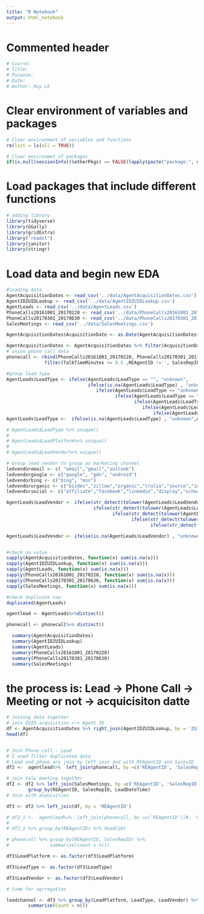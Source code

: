 ```yaml
---
title: "R Notebook"
output: html_notebook
---
```



Commented header  
=========================================

```r
# Course: 
# Title: 
# Purpose: 
# Date: 
# Author: Huy LE
```


Clear environment of variables and packages  
=========================================

```r

# Clear environment of variables and functions
rm(list = ls(all = TRUE)) 

# Clear environmet of packages
if(is.null(sessionInfo()$otherPkgs) == FALSE)lapply(paste("package:", names(sessionInfo()$otherPkgs), sep=""), detach, character.only = TRUE, unload = TRUE)
```

Load packages that include different functions  
=========================================

```r
# adding library
library(tidyverse)
library(GGally)
library(gridExtra)
library("readxl")
library(janitor)
library(stringr)
```

Load data and begin new EDA  
=========================================

```r
#loading data
AgentAcquisitionDates <- read_csv('../data/AgentAcquisitionDates.csv')
AgentIDZUIDLookup <- read_csv('../data/AgentIDZUIDLookup.csv')
AgentLeads <- read_csv('../data/AgentLeads.csv')
PhoneCalls20161001_20170228 <- read_csv('../data/PhoneCalls20161001_20170228.csv')
PhoneCalls20170301_20170630 <- read_csv('../data/PhoneCalls20170301_20170630.csv')
SalesMeetings <- read_csv('../data/SalesMeetings.csv')


```

```r
AgentAcquisitionDates$AcquisitionDate <- as.Date(AgentAcquisitionDates$AcquisitionDate,"%Y-%m-%d")

AgentAcquisitionDates <- AgentAcquisitionDates %>% filter(AcquisitionDate >= as.Date("2016-10-1"))
# union phone call data
phonecall <- rbind(PhoneCalls20161001_20170228, PhoneCalls20170301_20170630) %>%
              filter(TalkTimeMinutes >= 0.5 ,REAgentID !='', SalesRepID !=''  )

#group lead type
AgentLeads$LeadType <- ifelse(AgentLeads$LeadType == "", "unknown", 
                              ifelse(is.na(AgentLeads$LeadType) , "unknown",
                                 ifelse(AgentLeads$LeadType == "unknown", "unknown",
                                        ifelse(AgentLeads$LeadType == "Email", "Email",
                                               ifelse(AgentLeads$LeadType == "Paid", "Paid",
                                                  ifelse(AgentLeads$LeadType == "Organic", "Organic",
                                                      ifelse(AgentLeads$LeadType == "Social Organic", "Organic", "unknown")))))))
AgentLeads$LeadType <-  ifelse(is.na(AgentLeads$LeadType) , "unknown",AgentLeads$LeadType)

# AgentLeads$LeadType %>% unique()
#   
# AgentLeads$LeadPlatform%>% unique()
# 
# AgentLeads$LeadVendor%>% unique()

# Group lead vendor to group as marketing channel
ledvendoremail <- c( "email","gmail","outlook")
ledvendorgoogle <- c("google", "gdn", "android")
ledvendorbing <- c("bing", "msn")
ledvendororganic <- c("bizdev","zillow","organic","trulia","source","internal")
ledvendorsocial <- c("affiliate","facebook","linkedin","display","schools","yahoo","gemini","zrm","areavibes","tomferry","thalamus","irontraffic","twitter","banner","instagram","flagged","brandnetworks","inquiry","textlink","blog","postletsre","tor", "agent","marketing","trulia" ,"draft","listing")

AgentLeads$LeadVendor <- ifelse(str_detect(tolower(AgentLeads$LeadVendor), ledvendoremail), "Email",
                                ifelse(str_detect(tolower(AgentLeads$LeadVendor), ledvendorgoogle), "Paid Search-Google",
                                       ifelse(str_detect(tolower(AgentLeads$LeadVendor), ledvendorbing),"Paid Search-Bing",
                                              ifelse(str_detect(tolower(AgentLeads$LeadVendor), ledvendororganic),"Organic",
                                                     ifelse(str_detect(tolower(AgentLeads$LeadVendor), ledvendorsocial),"Social","unknow")))))

AgentLeads$LeadVendor <- ifelse(is.na(AgentLeads$LeadVendor) , "unknown",AgentLeads$LeadType)



```


```r
#check na value
sapply(AgentAcquisitionDates, function(x) sum(is.na(x)))
sapply(AgentIDZUIDLookup, function(x) sum(is.na(x)))
sapply(AgentLeads, function(x) sum(is.na(x)))
sapply(PhoneCalls20161001_20170228, function(x) sum(is.na(x)))
sapply(PhoneCalls20170301_20170630, function(x) sum(is.na(x)))
sapply(SalesMeetings, function(x) sum(is.na(x)))

#check duplicate row
duplicated(AgentLeads)

agentlead <- AgentLeads%>%distinct() 

phonecall <- phonecall%>% distinct() 
```

```r
  summary(AgentAcquisitionDates)
  summary(AgentIDZUIDLookup)
  summary(AgentLeads)
  summary(PhoneCalls20161001_20170228)
  summary(PhoneCalls20170301_20170630)
  summary(SalesMeetings)
```

# the process is: Lead -> Phone Call -> Meeting or not -> acquicisiton datte

```r
# Joining data together 
# join ZUID acquisition <-> Agent ID
df <- AgentAcquisitionDates %>% right_join(AgentIDZUIDLookup, by = 'ZUID')
head(df)


# Join Phone call - Lead
# I used filter duplicated data
# Lead and phone are join by left join and with REAgentID and SalesID
df2 <-  agentlead%>%  left_join(phonecall, by =c('REAgentID', 'SalesRepID'))

# join Sale meeting together
df2 <- df2 %>% left_join(SalesMeetings, by =c('REAgentID', 'SalesRepID')) %>%
        group_by(REAgentID, SalesRepID, LeadDateTime)
# Join with acquisition

df3 <- df2 %>% left_join(df, by = 'REAgentID')
```

```r
# df2_1 <-  agentlead%>%  left_join(phonecall, by =c('REAgentID'))#, 'SalesRepID')) 
# 
# df2_1 %>% group_by(REAgentID) %>% head(20)

```


```r
# phonecall %>% group_by(REAgentID, SalesRepID) %>%
#               summarise(count = n())

```

```r

df3$LeadPlatform <- as.factor(df3$LeadPlatform)

df3$LeadType <- as.factor(df3$LeadType)

df3$LeadVendor <- as.factor(df3$LeadVendor)

```

```r
# time for agrregation

leadchannel <- df3 %>% group_by(LeadPlatform, LeadType, LeadVendor) %>%
        summarise(Count = n())

```

